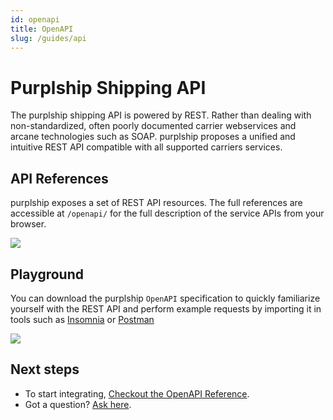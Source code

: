 ```yaml
---
id: openapi
title: OpenAPI
slug: /guides/api
---
```


# Purplship Shipping API

The purplship shipping API is powered by REST. Rather than dealing
with non-standardized, often poorly documented carrier webservices
and arcane technologies such as SOAP. purplship proposes a unified
and intuitive REST API compatible with all supported carriers services.


## API References

purplship exposes a set of REST API resources. The full references
are accessible at `/openapi/` for the full description of the service
APIs from your browser.

<img src="/img/assets/openapi.png" />


## Playground

You can download the purplship `OpenAPI` specification to quickly
familiarize yourself with the REST API and perform example requests
by importing it in tools such as [Insomnia](https://insomnia.rest/download)
or [Postman](https://www.postman.com/product/rest-client/)


<img src="/img/assets/insomnia.png" />


## Next steps

- To start integrating, [Checkout the OpenAPI Reference](https://cloud.purplship.com/openapi).
- Got a question? [Ask here](https://github.com/purplship/purplship/discussions).
